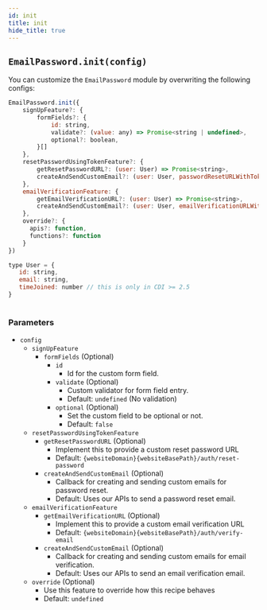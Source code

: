 ```yaml
---
id: init
title: init
hide_title: true
---
```


## `EmailPassword.init(config)`

You can customize the `EmailPassword` module by overwriting the following configs:

```js
EmailPassword.init({
    signUpFeature?: {
        formFields?: {
            id: string,
            validate?: (value: any) => Promise<string | undefined>,
            optional?: boolean,
        }[]
    },
    resetPasswordUsingTokenFeature?: {
        getResetPasswordURL?: (user: User) => Promise<string>,
        createAndSendCustomEmail?: (user: User, passwordResetURLWithToken: string) => Promise<void>
    },
    emailVerificationFeature: {
        getEmailVerificationURL?: (user: User) => Promise<string>,
        createAndSendCustomEmail?: (user: User, emailVerificationURLWithToken: string) => Promise<void>
    },
    override?: {
      apis?: function,
      functions?: function
    }
})

type User = {
   id: string,
   email: string,
   timeJoined: number // this is only in CDI >= 2.5
}
        
```

### Parameters
- ``config``
  - ``signUpFeature``
    - ``formFields`` (Optional)
      - ``id``
        - Id for the custom form field.
      - ``validate`` (Optional)
        - Custom validator for form field entry.
        - Default: `undefined` (No validation)
      - ``optional`` (Optional)
        - Set the custom field to be optional or not.
        - Default: `false`
  - ``resetPasswordUsingTokenFeature``
    - ``getResetPasswordURL`` (Optional)
      - Implement this to provide a custom reset password URL
      - Default: `{websiteDomain}{websiteBasePath}/auth/reset-password`
    - ``createAndSendCustomEmail`` (Optional)
      - Callback for creating and sending custom emails for password reset.
      - Default: Uses our APIs to send a password reset email.
  - ``emailVerificationFeature``
    - ``getEmailVerificationURL`` (Optional)
      - Implement this to provide a custom email verification URL
      - Default: `{websiteDomain}{websiteBasePath}/auth/verify-email`
    - ``createAndSendCustomEmail`` (Optional)
      - Callback for creating and sending custom emails for email verification.
      - Default: Uses our APIs to send an email verification email.
  - `override` (Optional)
    - Use this feature to override how this recipe behaves
    - Default: `undefined`